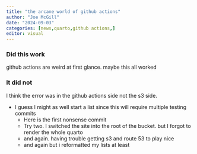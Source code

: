 ```yaml
---
title: "the arcane world of github actions"
author: "Joe McGill"
date: "2024-09-03"
categories: [news,quarto,github actions,]
editor: visual
---
```


### Did this work

github actions are weird at first glance. maybe this all worked

### It did not

I think the error was in the github actions side not the s3 side.

* I guess I might as well start a list since this will require multiple testing commits
  + Here is the first nonsense commit
  + Try two. I switched the site into the root of the bucket. but I forgot to render the whole quarto
  + and again. having trouble getting s3 and route 53 to play nice
  + and again but i reformatted my lists at least